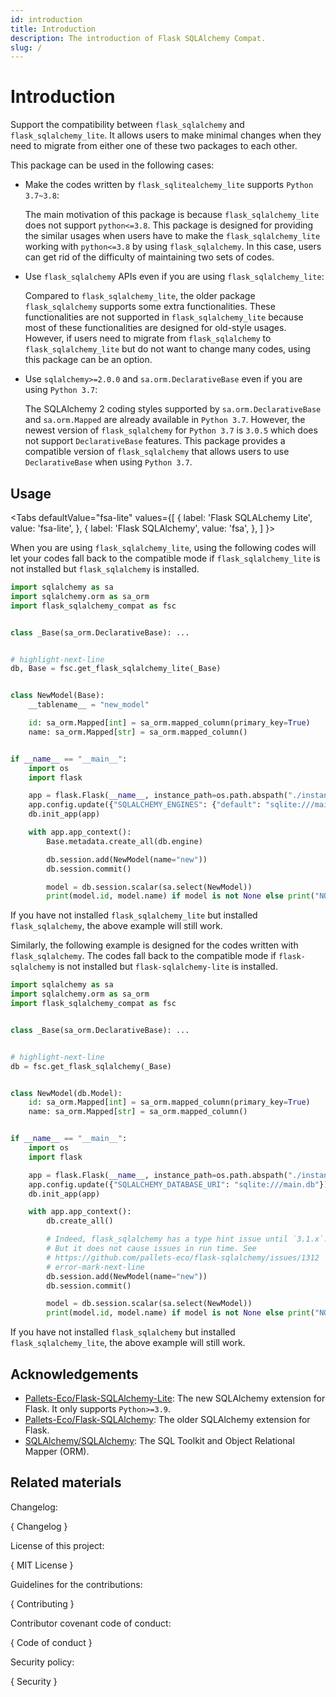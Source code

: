 ```yaml
---
id: introduction
title: Introduction
description: The introduction of Flask SQLAlchemy Compat.
slug: /
---
```






# Introduction

Support the compatibility between `flask_sqlalchemy` and `flask_sqlalchemy_lite`.
It allows users to make minimal changes when they need to migrate from either one of
these two packages to each other.

This package can be used in the following cases:

* Make the codes written by `flask_sqlitealchemy_lite` supports `Python 3.7~3.8`:

  The main motivation of this package is because `flask_sqlalchemy_lite` does not
  support `python<=3.8`. This package is designed for providing the similar usages
  when users have to make the `flask_sqlalchemy_lite` working with `python<=3.8` by
  using `flask_sqlalchemy`. In this case, users can get rid of the difficulty of
  maintaining two sets of codes.

* Use `flask_sqlalchemy` APIs even if you are using `flask_sqlalchemy_lite`:

  Compared to `flask_sqlalchemy_lite`, the older package `flask_sqlalchemy` supports
  some extra functionalities. These functionalities are not supported in
  `flask_sqlalchemy_lite` because most of these functionalities are designed for
  old-style usages. However, if users need to migrate from `flask_sqlalchemy` to
  `flask_sqlalchemy_lite` but do not want to change many codes, using this package
  can be an option.

* Use `sqlalchemy>=2.0.0` and `sa.orm.DeclarativeBase` even if you are using
  `Python 3.7`:

  The SQLAlchemy 2 coding styles supported by `sa.orm.DeclarativeBase` and
  `sa.orm.Mapped` are already available in `Python 3.7`. However, the newest version
  of `flask_sqlalchemy` for `Python 3.7` is `3.0.5` which does not support
  `DeclarativeBase` features. This package provides a compatible version of
  `flask_sqlalchemy` that allows users to use `DeclarativeBase` when using
  `Python 3.7`.


## Usage

<Tabs
  defaultValue="fsa-lite"
  values={[
    { label: 'Flask SQLALchemy Lite', value: 'fsa-lite', },
    { label: 'Flask SQLAlchemy', value: 'fsa', },
  ]
}>

<TabItem value="fsa-lite">

When you are using `flask_sqlalchemy_lite`, using the following codes will let your
codes fall back to the compatible mode if `flask_sqlalchemy_lite` is not installed
but `flask_sqlalchemy` is installed.

```python showLineNumbers title="use_flask_sqlalchemy_lite_style.py"
import sqlalchemy as sa
import sqlalchemy.orm as sa_orm
import flask_sqlalchemy_compat as fsc


class _Base(sa_orm.DeclarativeBase): ...


# highlight-next-line
db, Base = fsc.get_flask_sqlalchemy_lite(_Base)


class NewModel(Base):
    __tablename__ = "new_model"

    id: sa_orm.Mapped[int] = sa_orm.mapped_column(primary_key=True)
    name: sa_orm.Mapped[str] = sa_orm.mapped_column()


if __name__ == "__main__":
    import os
    import flask

    app = flask.Flask(__name__, instance_path=os.path.abspath("./instance"))
    app.config.update({"SQLALCHEMY_ENGINES": {"default": "sqlite:///main.db"}})
    db.init_app(app)

    with app.app_context():
        Base.metadata.create_all(db.engine)

        db.session.add(NewModel(name="new"))
        db.session.commit()

        model = db.session.scalar(sa.select(NewModel))
        print(model.id, model.name) if model is not None else print("NOT FOUND.")
```

If you have not installed `flask_sqlalchemy_lite` but installed `flask_sqlalchemy`,
the above example will still work.

</TabItem>

<TabItem value="fsa">

Similarly, the following example is designed for the codes written with
`flask_sqlalchemy`. The codes fall back to the compatible mode if `flask-sqlalchemy`
is not installed but `flask-sqlalchemy-lite` is installed.

```python showLineNumbers title="use_flask_sqlalchemy_style.py"
import sqlalchemy as sa
import sqlalchemy.orm as sa_orm
import flask_sqlalchemy_compat as fsc


class _Base(sa_orm.DeclarativeBase): ...


# highlight-next-line
db = fsc.get_flask_sqlalchemy(_Base)


class NewModel(db.Model):
    id: sa_orm.Mapped[int] = sa_orm.mapped_column(primary_key=True)
    name: sa_orm.Mapped[str] = sa_orm.mapped_column()


if __name__ == "__main__":
    import os
    import flask

    app = flask.Flask(__name__, instance_path=os.path.abspath("./instance"))
    app.config.update({"SQLALCHEMY_DATABASE_URI": "sqlite:///main.db"})
    db.init_app(app)

    with app.app_context():
        db.create_all()

        # Indeed, flask_sqlalchemy has a type hint issue until `3.1.x`.
        # But it does not cause issues in run time. See
        # https://github.com/pallets-eco/flask-sqlalchemy/issues/1312
        # error-mark-next-line
        db.session.add(NewModel(name="new"))
        db.session.commit()

        model = db.session.scalar(sa.select(NewModel))
        print(model.id, model.name) if model is not None else print("NOT FOUND.")
```

If you have not installed `flask_sqlalchemy` but installed `flask_sqlalchemy_lite`,
the above example will still work.

</TabItem>

</Tabs>

## Acknowledgements

- [Pallets-Eco/Flask-SQLAlchemy-Lite<IconExternalLink/>][git-fsa-lite]: The new SQLAlchemy extension for Flask. It only supports `Python>=3.9`.
- [Pallets-Eco/Flask-SQLAlchemy<IconExternalLink/>][git-fsa]: The older SQLAlchemy extension for Flask.
- [SQLAlchemy/SQLAlchemy<IconExternalLink/>][git-sqla]: The SQL Toolkit and Object Relational Mapper (ORM).

## Related materials

Changelog:

<p>
  {
    <DarkButton href={repoURL("blob/main/Changelog.md")} icon={octClock16}>
      Changelog
    </DarkButton>
  }
</p>

License of this project:

<p>
  {
    <DarkButton href={repoURL("blob/main/LICENSE")} icon={octLaw16}>
      MIT License
    </DarkButton>
  }
</p>

Guidelines for the contributions:

<p>
  {
    <DarkButton
      href={repoURL("blob/main/CONTRIBUTING.md")}
      icon={octRepoForked16}
    >
      Contributing
    </DarkButton>
  }
</p>

Contributor covenant code of conduct:

<p>
  {
    <DarkButton
      href={repoURL("blob/main/CODE_OF_CONDUCT.md")}
      icon={octShareAndroid16}
    >
      Code of conduct
    </DarkButton>
  }
</p>

Security policy:

<p>
  {
    <DarkButton href={repoURL("blob/main/SECURITY.md")} icon={octiconShield16}>
      Security
    </DarkButton>
  }
</p>

[git-fsa]: https://github.com/pallets-eco/flask-sqlalchemy
[git-fsa-lite]: https://github.com/pallets-eco/flask-sqlalchemy-lite
[git-sqla]: https://github.com/sqlalchemy/sqlalchemy
